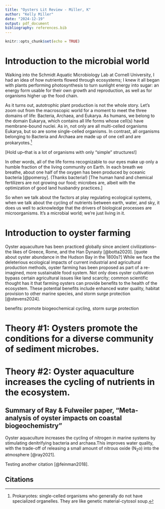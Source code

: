 ```yaml
---
title: "Oysters Lit Review - Miller, K"
author: "Kelly Miller"
date: "2024-12-19"
output: pdf_document
bibliography: references.bib
---
```


```r
knitr::opts_chunk$set(echo = TRUE)
```

# Introduction to the microbial world

Walking into the Schmidt Aquatic Microbiology Lab at Cornell University, I had an idea of how nutrients flowed through ecosystems; I knew it all began with plants performing photosynthesis to turn sunlight energy into sugar: an energy form usable for their own growth and reproduction, as well as for organisms higher up the food chain.

As it turns out, autotrophic plant production is not the whole story. Let's zoom out from the macroscopic world for a moment to meet the three domains of life: Bacteria, Archaea, and Eukarya. As humans, we belong to the domain Eukarya, which contains all life forms whose cell(s) have membrane-bound nuclei. As in, not only are all multi-celled organisms Eukarya, but so are some single-celled organisms. In contrast, all organisms belonging to Bacteria and Archaea are made up of one cell and are prokaryotes.[^1]

[^1]: Prokaryotes: single-celled organisms who generally do not have specialized organelles. They are like genetic material-cytosol soup.

[Hold up–that is a lot of organisms with only "simple" structures!]

In other words, all of the life forms recognizable to our eyes make up only a humble fraction of the living community on Earth. In each breath we breathe, about one half of the oxygen has been produced by oceanic bacteria [@pomeroy]. (Thanks bacteria!) [The human hand and chemical fertilizers are not growing our food; microbes are, albeit with the optimization of good land husbandry practices.]

So when we talk about the factors at play regulating ecological systems, when we talk about the cycling of nutrients between earth, water, and sky, it does us well to acknowledge that the drivers of biological processes are microorganisms. It's a microbial world; we're just living in it.

# Introduction to oyster farming

Oyster aquaculture has been practiced globally since ancient civilizations–the likes of Greece, Rome, and the Han Dynasty [@botta2020]. [quote about oyster abundance in the Hudson Bay in the 1800s?] While we face the deleterious ecological impacts of current industrial and agricultural production methods, oyster farming has been proposed as part of a re-imagined, more sustainable food system. Not only does oyster cultivation bypass certain agricultural issues like land scarcity; common scientific thought has it that farming oysters can provide benefits to the health of the ecosystem. These potential benefits include enhanced water quality, habitat provision to other marine species, and storm surge protection [@stevens2024].

benefits: promote biogeochemical cycling, storm surge protection

# Theory #1: Oysters promote the conditions for a diverse community of sediment microbes.

# Theory #2: Oyster aquaculture increases the cycling of nutrients in the ecosystem.

## Summary of Ray & Fulweiler paper, "Meta-analysis of oyster impacts on coastal biogeochemistry"

Oyster aquaculture increases the cycling of nitrogen in marine systems by stimulating denitrifying bacteria and archaea.This improves water quality, with the trade-off of releasing a small amount of nitrous oxide (N~2~o) into the atmosphere [@ray2021].

Testing another citation [@feinman2018].

## Citations
